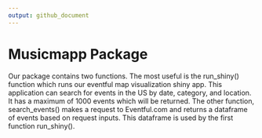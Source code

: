 ```yaml
---
output: github_document
---
```


# Musicmapp Package
  
Our package contains two functions.  The most useful is the run_shiny() function which runs our eventful map visualization shiny app.  This application can search for events in the US by date, category, and location. It has a maximum of 1000 events which will be returned.  The other function, search_events() makes a request to Eventful.com and returns a dataframe of events based on request inputs. This dataframe is used by the first function run_shiny().

